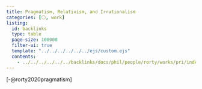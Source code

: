 ```yaml
---
title: Pragmatism, Relativism, and Irrationalism
categories: [⚪, work]
listing:
  id: backlinks
  type: table
  page-size: 100000
  filter-ui: true
  template: "../../../../../../ejs/custom.ejs"
  contents:
    - ../../../../../../backlinks/docs/phil/people/rorty/works/pri/index.yml
---
```

[-@rorty2020pragmatism]

